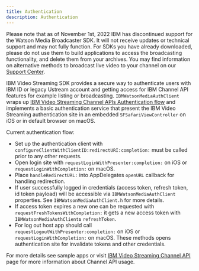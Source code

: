 ```yaml
---
title: Authentication
description: Authentication
---
```


<InlineNotification kind="warning">

Please note that as of November 1st, 2022 IBM has discontinued support for the Watson Media Broadcaster SDK. It will not receive updates or technical support and may not fully function. For SDKs you have already downloaded, please do not use them to build applications to access the broadcasting functionality, and delete them from your archives. You may find information on alternative methods to broadcast live video to your channel on our [Support Center](https://support.video.ibm.com/hc/en-us/categories/200545448-Broadcasting-on-IBM-Watson-Media).

</InlineNotification>

IBM Video Streaming SDK provides a secure way to authenticate users with IBM ID or legacy Ustream account and getting access for IBM Channel API features for example listing or broadcasting. `IBMWatsonMediaAuthClient` wraps up [IBM Video Streaming Channel APIs Authentication flow](https://developers.video.ibm.com/channel-api/getting-started.html#authorization-flows_2) and implements a basic authentication service that present the IBM Video Streaming authentication site in an embedded `SFSafariViewController` on iOS or in default browser on macOS.

Current authentication flow:

- Set up the authentication client with `configureClientWithClientID:redirectURI:completion:` must be called prior to any other requests.
- Open login site with `requestLoginWithPresenter:completion:` on iOS or `requestLoginWithCompletion:` on macOS.
- Place `handleRedirectURL:` into AppDelegates `openURL` callback for handling redirection.
- If user successfully logged in credentials (access token, refresh token, id token payload) will be accessible via `IBMWatsonMediaAuthClient` properties. See `IBMWatsonMediaAuthClient.h` for more details.
- If access token expires a new one can be requested with `requestFreshTokensWithCompletion:` it gets a new access token with `IBMWatsonMediaAuthClient`s `refreshToken`.
- For log out host app should call `requestLogoutWithPresenter:completion:` on iOS or `requestLoginWithCompletion:` on macOS. These methods opens authentication site for invalidate tokens and other credentials.

For more details see sample apps or visit [IBM Video Streaming Channel API](https://developers.video.ibm.com/channel-api/getting-started.html) page for more information about Channel API usage.
